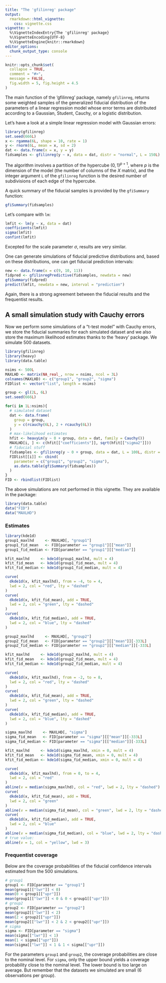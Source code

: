 ```yaml
---
title: "The 'gfilinreg' package"
output: 
  rmarkdown::html_vignette:
    css: vignette.css
vignette: >
  %\VignetteIndexEntry{The 'gfilinreg' package}
  %\VignetteEncoding{UTF-8}
  %\VignetteEngine{knitr::rmarkdown}
editor_options: 
  chunk_output_type: console
---
```


```r
knitr::opts_chunk$set(
  collapse = TRUE,
  comment = "#>",
  message = FALSE,
  fig.width = 5, fig.height = 4.5
)
```

The main function of the 'gfilinreg' package, namely `gfilinreg`, returns some 
weighted samples of the generalized fiducial distribution of the parameters of 
a linear regression model whose error terms are distributed according to a 
Gaussian, Student, Cauchy, or a logistic distribution.

Let's have a look at a simple linear regression model with Gaussian errors:

```r
library(gfilinreg)
set.seed(666L)
x <- rgamma(6L, shape = 10, rate = 1)
y <- rnorm(6L, mean = x, sd = 2)
dat <- data.frame(x = x, y = y)
fidsamples <- gfilinreg(y ~ x, data = dat, distr = "normal", L = 150L)
```

The algorithm involves a partition of the hypercube ${(0,1)}^{p+1}$, where $p$ 
is the dimension of the model (the number of columns of the $X$ matrix), and 
the integer argument `L` of the `gfilinreg` function is the desired number of 
subdivisions of each edge of the hypercube.

A quick summary of the fiducial samples is provided by the `gfiSummary` 
function: 

```r
gfiSummary(fidsamples)
```

Let's compare with `lm`:

```r
lmfit <- lm(y ~ x, data = dat)
coefficients(lmfit)
sigma(lmfit)
confint(lmfit)
```

Excepted for the scale parameter $\sigma$, results are very similar.

One can generate simulations of fiducial predictive distributions and, based on 
these distributions, one can get fiducial prediction intervals:

```r
new <- data.frame(x = c(9, 10, 11))
fidpred <- gfilinregPredictive(fidsamples, newdata = new)
gfiSummary(fidpred)
predict(lmfit, newdata = new, interval = "prediction")
```

Again, there is a strong agreement between the fiducial results and the 
frequentist results.


## A small simulation study with Cauchy errors

Now we perform some simulations of a "t-test model" with Cauchy errors, we 
store the fiducial summaries for each simulated dataset and we also store the 
maximum likelihood estimates thanks to the 'heavy' package. We simulate $500$ 
datasets.

```r
library(gfilinreg)
library(heavy)
library(data.table)

nsims <- 500L
MAXLHD <- matrix(NA_real_, nrow = nsims, ncol = 3L)
colnames(MAXLHD) <- c("group1", "group2", "sigma")
FIDlist <- vector("list", length = nsims)

group <- gl(2L, 6L)
set.seed(666L)

for(i in 1L:nsims){
  # simulated dataset
  dat <- data.frame(
    group = group,
    y = c(rcauchy(6L), 2 + rcauchy(6L))
  )
  # max-likelihood estimates
  hfit <- heavyLm(y ~ 0 + group, data = dat, family = Cauchy())
  MAXLHD[i, ] <- c(hfit[["coefficients"]], sqrt(hfit[["sigma2"]]))
  # fiducial stuff
  fidsamples <- gfilinreg(y ~ 0 + group, data = dat, L = 100L, distr = "cauchy")
  FIDlist[[i]] <- cbind(
    parameter = c("group1", "group2", "sigma"), 
    as.data.table(gfiSummary(fidsamples))
  )
}
FID <- rbindlist(FIDlist)
```

The above simulations are not performed in this vignette. They are available in 
the package:

```r
library(data.table)
data("FID")
data("MAXLHD")
```


### Estimates

```r
library(kde1d)
group1_maxlhd     <- MAXLHD[, "group1"]
group1_fid_mean   <- FID[parameter == "group1"][["mean"]]
group1_fid_median <- FID[parameter == "group1"][["median"]]

kfit_maxlhd     <- kde1d(group1_maxlhd, mult = 4)
kfit_fid_mean   <- kde1d(group1_fid_mean, mult = 4)
kfit_fid_median <- kde1d(group1_fid_median, mult = 4)

curve(
  dkde1d(x, kfit_maxlhd), from = -4, to = 4, 
  lwd = 2, col = "red", lty = "dashed"
)
curve(
  dkde1d(x, kfit_fid_mean), add = TRUE, 
  lwd = 2, col = "green", lty = "dashed"
)
curve(
  dkde1d(x, kfit_fid_median), add = TRUE, 
  lwd = 2, col = "blue", lty = "dashed"
)
```

```r
group2_maxlhd     <- MAXLHD[, "group2"]
group2_fid_mean   <- FID[parameter == "group2"][["mean"]][-333L]
group2_fid_median <- FID[parameter == "group2"][["median"]][-333L]

kfit_maxlhd     <- kde1d(group2_maxlhd, mult = 4)
kfit_fid_mean   <- kde1d(group2_fid_mean, mult = 4)
kfit_fid_median <- kde1d(group2_fid_median, mult = 4)

curve(
  dkde1d(x, kfit_maxlhd), from = -2, to = 8, 
  lwd = 2, col = "red", lty = "dashed"
)
curve(
  dkde1d(x, kfit_fid_mean), add = TRUE, 
  lwd = 2, col = "green", lty = "dashed"
)
curve(
  dkde1d(x, kfit_fid_median), add = TRUE, 
  lwd = 2, col = "blue", lty = "dashed"
)
```

```r
sigma_maxlhd     <- MAXLHD[, "sigma"]
sigma_fid_mean   <- FID[parameter == "sigma"][["mean"]][-333L]
sigma_fid_median <- FID[parameter == "sigma"][["median"]][-333L]

kfit_maxlhd     <- kde1d(sigma_maxlhd, xmin = 0, mult = 4)
kfit_fid_mean   <- kde1d(sigma_fid_mean, xmin = 0, mult = 4)
kfit_fid_median <- kde1d(sigma_fid_median, xmin = 0, mult = 4)

curve(
  dkde1d(x, kfit_maxlhd), from = 0, to = 4, 
  lwd = 2, col = "red"
)
abline(v = median(sigma_maxlhd), col = "red", lwd = 2, lty = "dashed")
curve(
  dkde1d(x, kfit_fid_mean), add = TRUE, 
  lwd = 2, col = "green"
)
abline(v = median(sigma_fid_mean), col = "green", lwd = 2, lty = "dashed")
curve(
  dkde1d(x, kfit_fid_median), add = TRUE, 
  lwd = 2, col = "blue"
)
abline(v = median(sigma_fid_median), col = "blue", lwd = 2, lty = "dashed")
# true value:
abline(v = 1, col = "yellow", lwd = 3)
```

### Frequentist coverage

Below are the coverage probabilities of the fiducial confidence intervals 
estimated from the $500$ simulations.

```r
# group1
group1 <- FID[parameter == "group1"]
mean(group1[["lwr"]] < 0)
mean(0 < group1[["upr"]])
mean(group1[["lwr"]] < 0 & 0 < group1[["upr"]])
# group2
group2 <- FID[parameter == "group2"]
mean(group2[["lwr"]] < 2)
mean(2 < group2[["upr"]])
mean(group2[["lwr"]] < 2 & 2 < group2[["upr"]])
# sigma
sigma <- FID[parameter == "sigma"]
mean(sigma[["lwr"]] < 1)
mean(1 < sigma[["upr"]])
mean(sigma[["lwr"]] < 1 & 1 < sigma[["upr"]])
```

For the parameters `group1` and `group2`, the coverage probabilities are close 
to the nominal level. For `sigma`, only the upper bound yields a coverage 
probability close to the nominal level. The lower bound is too large on average. 
But remember that the datasets we simulated are small ($6$ observations per 
group).